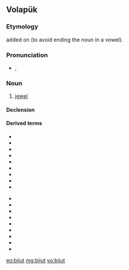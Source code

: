 ==Volapük==

===Etymology===
{{borrowing|fr|bijou||jewel|lang=vo}} {{suffix||t|lang=vo}} added on (to avoid ending the noun in a vowel).

===Pronunciation===
* {{IPA|[biˈʃut]|lang=vo}}, {{X-SAMPA|[bi"Sut]}}

===Noun===
{{vo-noun}}

# [[jewel]]

====Declension====
{{vo-decl-noun}}

====Derived terms====
{{der-top}}
* {{l|vo|bijutakasät}}
* {{l|vo|bijutated}}
* {{l|vo|bijutavob}}
* {{l|vo|bijutahivoban}}
* {{l|vo|bijutajivoban}}
* {{l|vo|bijutavoban}}
* {{l|vo|bijutel|gloss=jeweller}}
* {{l|vo|bijutelik}}
* {{l|vo|bijutik}}
{{der-mid}}
* {{l|vo|bijutiselidöp}}
* {{l|vo|bijutül|gloss=jewellery}}
* {{l|vo|bijutülabogil}}
* {{l|vo|bijutülahitedan}}
* {{l|vo|bijutülajitedan}}
* {{l|vo|bijutülated}}
* {{l|vo|bijutülatedan}}
* {{l|vo|hibijutel}}
* {{l|vo|jibijutel}}
{{der-bottom}}

[[eo:bijut]]
[[mg:bijut]]
[[vo:bijut]]